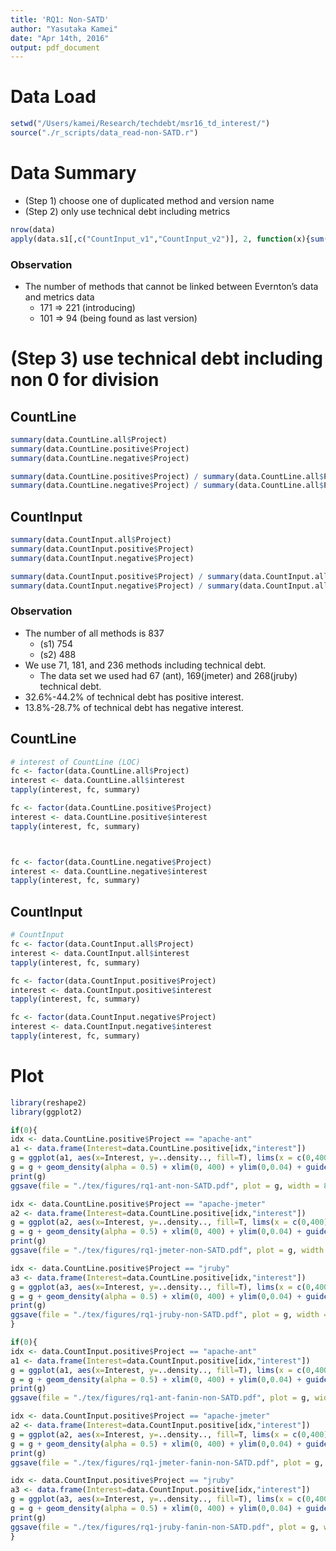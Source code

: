 ```yaml
---
title: 'RQ1: Non-SATD'
author: "Yasutaka Kamei"
date: "Apr 14th, 2016"
output: pdf_document
---
```


# Data Load
```r
setwd("/Users/kamei/Research/techdebt/msr16_td_interest/")
source("./r_scripts/data_read-non-SATD.r")
```

# Data Summary
- (Step 1) choose one of duplicated method and version name
- (Step 2) only use technical debt including metrics
```r
nrow(data)
apply(data.s1[,c("CountInput_v1","CountInput_v2")], 2, function(x){sum(x == -1) })
```

### Observation
- The number of methods that cannot be linked between Evernton's data and metrics data
    - 171 => 221 (introducing) 
    - 101 => 94 (being found as last version)

# (Step 3) use technical debt including non 0 for division
## CountLine
```r
summary(data.CountLine.all$Project)
summary(data.CountLine.positive$Project)
summary(data.CountLine.negative$Project)

summary(data.CountLine.positive$Project) / summary(data.CountLine.all$Project) * 100
summary(data.CountLine.negative$Project) / summary(data.CountLine.all$Project) * 100
```

## CountInput
```r
summary(data.CountInput.all$Project)
summary(data.CountInput.positive$Project)
summary(data.CountInput.negative$Project)

summary(data.CountInput.positive$Project) / summary(data.CountInput.all$Project) * 100
summary(data.CountInput.negative$Project) / summary(data.CountInput.all$Project) * 100
```

### Observation
- The number of all methods is 837
    - (s1) 754
    - (s2) 488
- We use 71, 181, and 236 methods including technical debt. 
    - The data set we used had 67 (ant), 169(jmeter) and 268(jruby) technical debt.
- 32.6%-44.2% of technical debt has positive interest.
- 13.8%-28.7% of technical debt has negative interest.

## CountLine
```r
# interest of CountLine (LOC)
fc <- factor(data.CountLine.all$Project)
interest <- data.CountLine.all$interest
tapply(interest, fc, summary)

fc <- factor(data.CountLine.positive$Project)
interest <- data.CountLine.positive$interest
tapply(interest, fc, summary)



fc <- factor(data.CountLine.negative$Project)
interest <- data.CountLine.negative$interest
tapply(interest, fc, summary)
```

## CountInput
```r
# CountInput
fc <- factor(data.CountInput.all$Project)
interest <- data.CountInput.all$interest
tapply(interest, fc, summary)

fc <- factor(data.CountInput.positive$Project)
interest <- data.CountInput.positive$interest
tapply(interest, fc, summary)

fc <- factor(data.CountInput.negative$Project)
interest <- data.CountInput.negative$interest
tapply(interest, fc, summary)
```


# Plot
```r
library(reshape2)
library(ggplot2)

if(0){
idx <- data.CountLine.positive$Project == "apache-ant"
a1 <- data.frame(Interest=data.CountLine.positive[idx,"interest"]) 
g = ggplot(a1, aes(x=Interest, y=..density.., fill=T), lims(x = c(0,400)))
g = g + geom_density(alpha = 0.5) + xlim(0, 400) + ylim(0,0.04) + guides(fill=FALSE)
print(g)
ggsave(file = "./tex/figures/rq1-ant-non-SATD.pdf", plot = g, width = 8.09, height = 5)

idx <- data.CountLine.positive$Project == "apache-jmeter"
a2 <- data.frame(Interest=data.CountLine.positive[idx,"interest"]) 
g = ggplot(a2, aes(x=Interest, y=..density.., fill=T, lims(x = c(0,400))))
g = g + geom_density(alpha = 0.5) + xlim(0, 400) + ylim(0,0.04) + guides(fill=FALSE)
print(g)
ggsave(file = "./tex/figures/rq1-jmeter-non-SATD.pdf", plot = g, width = 8.09, height = 5)

idx <- data.CountLine.positive$Project == "jruby"
a3 <- data.frame(Interest=data.CountLine.positive[idx,"interest"]) 
g = ggplot(a3, aes(x=Interest, y=..density.., fill=T), lims(x = c(0,400)))
g = g + geom_density(alpha = 0.5) + xlim(0, 400) + ylim(0,0.04) + guides(fill=FALSE)
print(g)
ggsave(file = "./tex/figures/rq1-jruby-non-SATD.pdf", plot = g, width = 8.09, height = 5)
}

if(0){
idx <- data.CountInput.positive$Project == "apache-ant"
a1 <- data.frame(Interest=data.CountInput.positive[idx,"interest"]) 
g = ggplot(a1, aes(x=Interest, y=..density.., fill=T), lims(x = c(0,400)))
g = g + geom_density(alpha = 0.5) + xlim(0, 400) + ylim(0,0.04) + guides(fill=FALSE)
print(g)
ggsave(file = "./tex/figures/rq1-ant-fanin-non-SATD.pdf", plot = g, width = 8.09, height = 5)

idx <- data.CountInput.positive$Project == "apache-jmeter"
a2 <- data.frame(Interest=data.CountInput.positive[idx,"interest"]) 
g = ggplot(a2, aes(x=Interest, y=..density.., fill=T, lims(x = c(0,400))))
g = g + geom_density(alpha = 0.5) + xlim(0, 400) + ylim(0,0.04) + guides(fill=FALSE)
print(g)
ggsave(file = "./tex/figures/rq1-jmeter-fanin-non-SATD.pdf", plot = g, width = 8.09, height = 5)

idx <- data.CountInput.positive$Project == "jruby"
a3 <- data.frame(Interest=data.CountInput.positive[idx,"interest"]) 
g = ggplot(a3, aes(x=Interest, y=..density.., fill=T), lims(x = c(0,400)))
g = g + geom_density(alpha = 0.5) + xlim(0, 400) + ylim(0,0.04) + guides(fill=FALSE)
print(g)
ggsave(file = "./tex/figures/rq1-jruby-fanin-non-SATD.pdf", plot = g, width = 8.09, height = 5)
}
```